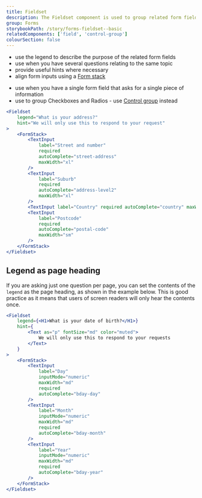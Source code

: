 ```yaml
---
title: Fieldset
description: The Fieldset component is used to group related form fields and includes a descriptive legend to label the group, helping users understand the relationship between these form fields.
group: Forms
storybookPath: /story/forms-fieldset--basic
relatedComponents: ['field', 'control-group']
colourSection: false
---
```


<DoHeading />

- use the legend to describe the purpose of the related form fields
- use when you have several questions relating to the same topic
- provide useful hints where necessary
- align form inputs using a [Form stack](/components/form-stack)

<DontHeading />

- use when you have a single form field that asks for a single piece of information
- use to group Checkboxes and Radios - use [Control group](/components/control-group) instead

```jsx live
<Fieldset
	legend="What is your address?"
	hint="We will only use this to respond to your request"
>
	<FormStack>
		<TextInput
			label="Street and number"
			required
			autoComplete="street-address"
			maxWidth="xl"
		/>
		<TextInput
			label="Suburb"
			required
			autoComplete="address-level2"
			maxWidth="xl"
		/>
		<TextInput label="Country" required autoComplete="country" maxWidth="xl" />
		<TextInput
			label="Postcode"
			required
			autoComplete="postal-code"
			maxWidth="sm"
		/>
	</FormStack>
</Fieldset>
```

## Legend as page heading

If you are asking just one question per page, you can set the contents of the `legend` as the page heading, as shown in the example below. This is good practice as it means that users of screen readers will only hear the contents once.

```jsx live
<Fieldset
	legend={<H1>What is your date of birth?</H1>}
	hint={
		<Text as="p" fontSize="md" color="muted">
			We will only use this to respond to your requests
		</Text>
	}
>
	<FormStack>
		<TextInput
			label="Day"
			inputMode="numeric"
			maxWidth="md"
			required
			autoComplete="bday-day"
		/>
		<TextInput
			label="Month"
			inputMode="numeric"
			maxWidth="md"
			required
			autoComplete="bday-month"
		/>
		<TextInput
			label="Year"
			inputMode="numeric"
			maxWidth="md"
			required
			autoComplete="bday-year"
		/>
	</FormStack>
</Fieldset>
```
